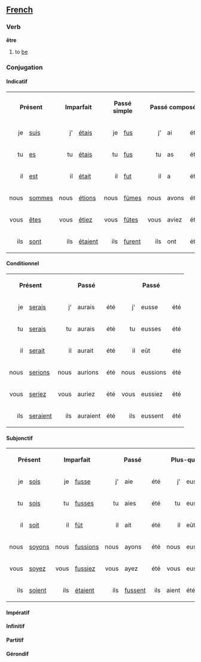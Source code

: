 ==[[French]]==
===Verb===

'''être'''

# to [[be]]

===Conjugation===
====Indicatif====

<table>
<tr><th colspan=2>Présent</th><th colspan=2>Imparfait</th><th colspan=2>Passé simple</th><th colspan=3>Passé composé</th><th colspan=3>Plus-que-parfait</th><th colspan=3>Passé antérieur</th><th colspan=2>Futur simple</th><th colspan=3>Futur antérieur</th><th colspan=3>Futur proche</th></tr>
<tr><td align="right">je</td><td>[[suis]]</td><td align="right">j'</td><td>[[étais]]</td><td align="right">je</td><td>[[fus]]</td><td align="right">j'</td><td>ai</td><td>été</td><td align="right">j'</td><td>avais</td><td>été</td><td align="right">j'</td><td>eus</td><td>été</td><td align="right">je</td><td>[[serai]]</td><td align="right">j'</td><td>aurai</td><td>été</td><td align="right">je</td><td>vais</td><td>être</td></tr>
<tr><td align="right">tu</td><td>[[es]]</td><td align="right">tu</td><td>[[étais]]</td><td align="right">tu</td><td>[[fus]]</td><td align="right">tu</td><td>as</td><td>été</td><td align="right">tu</td><td>avais</td><td>été</td><td align="right">tu</td><td>eus</td><td>été</td><td align="right">tu</td><td>[[seras]]</td><td align="right">tu</td><td>auras</td><td>été</td><td align="right">tu</td><td>vas</td><td>être</td></tr>
<tr><td align="right">il</td><td>[[est]]</td><td align="right">il</td><td>[[était]]</td><td align="right">il</td><td>[[fut]]</td><td align="right">il</td><td>a</td><td>été</td><td align="right">il</td><td>avait</td><td>été</td><td align="right">il</td><td>eut</td><td>été</td><td align="right">il</td><td>[[sera]]</td><td align="right">il</td><td>aura</td><td>été</td><td align="right">il</td><td>va</td><td>être</td></tr>
<tr><td align="right">nous</td><td>[[sommes]]</td><td align="right">nous</td><td>[[étions]]</td><td align="right">nous</td><td>[[fûmes]]</td><td align="right">nous</td><td>avons</td><td>été</td><td align="right">nous</td><td>avions</td><td>été</td><td align="right">nous</td><td>eûmes</td><td>été</td><td align="right">nous</td><td>[[serons]]</td><td align="right">nous</td><td>aurons</td><td>été</td><td align="right">nous</td><td>allons</td><td>être</td></tr>
<tr><td align="right">vous</td><td>[[êtes]]</td><td align="right">vous</td><td>[[étiez]]</td><td align="right">vous</td><td>[[fûtes]]</td><td align="right">vous</td><td>aviez</td><td>été</td><td align="right">vous</td><td>aviez</td><td>été</td><td align="right">vous</td><td>eûtes</td><td>été</td><td align="right">vous</td><td>[[serez]]</td><td align="right">vous</td><td>aurez</td><td>été</td><td align="right">vous</td><td>allez</td><td>être</td></tr>
<tr><td align="right">ils</td><td>[[sont]]</td><td align="right">ils</td><td>[[étaient]]</td><td align="right">ils</td><td>[[furent]]</td><td align="right">ils</td><td>ont</td><td>été</td><td align="right">ils</td><td>avaient</td><td>été</td><td align="right">ils</td><td>eurent</td><td>été</td><td align="right">ils</td><td>[[seront]]</td><td align="right">ils</td><td>auront</td><td>été</td><td align="right">ils</td><td>vont</td><td>être</td></tr>
</table>
====Conditionnel====
<table>
<tr><th colspan=2>Présent</th><th colspan=3>Passé</th><th colspan=3>Passé</th></tr>
<tr><td align="right">je</td><td>[[serais]]</td><td align="right">j'</td><td>aurais</td><td>été</td><td align="right">j'</td><td>eusse</td><td>été</td></tr>
<tr><td align="right">tu</td><td>[[serais]]</td><td align="right">tu</td><td>aurais</td><td>été</td><td align="right">tu</td><td>eusses</td><td>été</td></tr>
<tr><td align="right">il</td><td>[[serait]]</td><td align="right">il</td><td>aurait</td><td>été</td><td align="right">il</td><td>eût</td><td>été</td></tr>
<tr><td align="right">nous</td><td>[[serions]]</td><td align="right">nous</td><td>aurions</td><td>été</td><td align="right">nous</td><td>eussions</td><td>été</td></tr>
<tr><td align="right">vous</td><td>[[seriez]]</td><td align="right">vous</td><td>auriez</td><td>été</td><td align="right">vous</td><td>eussiez</td><td>été</td></tr>
<tr><td align="right">ils</td><td>[[seraient]]</td><td align="right">ils</td><td>auraient</td><td>été</td><td align="right">ils</td><td>eussent</td><td>été</td></tr>
</table>
====Subjonctif====
<table>
<tr><th colspan=2>Présent</th><th colspan=2>Imparfait</th><th colspan=3>Passé</th><th colspan=3>Plus-que-parfait</th></tr>
<tr><td align="right">je</td><td>[[sois]]</td><td align="right">je</td><td>[[fusse]]</td><td align="right">j'</td><td>aie</td><td>été</td><td align="right">j'</td><td>eusse</td><td>été</td></tr>
<tr><td align="right">tu</td><td>[[sois]]</td><td align="right">tu</td><td>[[fusses]]</td><td align="right">tu</td><td>aies</td><td>été</td><td align="right">tu</td><td>eusses</td><td>été</td></tr>
<tr><td align="right">il</td><td>[[soit]]</td><td align="right">il</td><td>[[fût]]</td><td align="right">il</td><td>ait</td><td>été</td><td align="right">il</td><td>eût</td><td>été</td></tr>
<tr><td align="right">nous</td><td>[[soyons]]</td><td align="right">nous</td><td>[[fussions]]</td><td align="right">nous</td><td>ayons</td><td>été</td><td align="right">nous</td><td>eussions</td><td>été</td></tr>
<tr><td align="right">vous</td><td>[[soyez]]</td><td align="right">vous</td><td>[[fussiez]]</td><td align="right">vous</td><td>ayez</td><td>été</td><td align="right">vous</td><td>eussiez</td><td>été</td></tr>
<tr><td align="right">ils</td><td>[[soient]]</td><td align="right">ils</td><td>[[étaient]]</td><td align="right">ils</td><td>[[fussent]]</td><td align="right">ils</td><td>aient</td><td>été</td><td align="right">ils</td><td>eussent</td><td>été</td></tr>
</table>
====Impératif====
====Infinitif====
====Partitif====
====Gérondif====